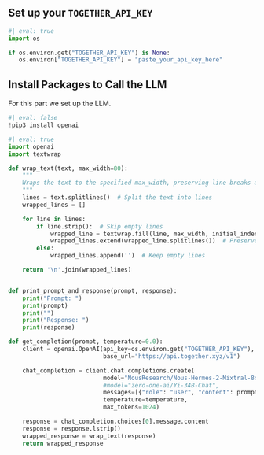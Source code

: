 ## Set up your `TOGETHER_API_KEY`

```python
#| eval: true
import os

if os.environ.get("TOGETHER_API_KEY") is None:
   os.environ["TOGETHER_API_KEY"] = "paste_your_api_key_here"
```

## Install Packages to Call the LLM

For this part we set up the LLM.

```python
#| eval: false
!pip3 install openai
```

```python
#| eval: true
import openai
import textwrap

def wrap_text(text, max_width=80):
    """
    Wraps the text to the specified max_width, preserving line breaks and formatting.
    """
    lines = text.splitlines()  # Split the text into lines
    wrapped_lines = []

    for line in lines:
        if line.strip():  # Skip empty lines
            wrapped_line = textwrap.fill(line, max_width, initial_indent='', subsequent_indent='')
            wrapped_lines.extend(wrapped_line.splitlines())  # Preserve line breaks
        else:
            wrapped_lines.append('')  # Keep empty lines

    return '\n'.join(wrapped_lines)


def print_prompt_and_response(prompt, response):
    print("Prompt: ")
    print(prompt)
    print("")
    print("Response: ")
    print(response)

def get_completion(prompt, temperature=0.0):
    client = openai.OpenAI(api_key=os.environ.get("TOGETHER_API_KEY"),
                           base_url="https://api.together.xyz/v1")

    chat_completion = client.chat.completions.create(
                           model="NousResearch/Nous-Hermes-2-Mixtral-8x7B-SFT",
                           #model="zero-one-ai/Yi-34B-Chat",
                           messages=[{"role": "user", "content": prompt}],
                           temperature=temperature,
                           max_tokens=1024)

    response = chat_completion.choices[0].message.content
    response = response.lstrip()
    wrapped_response = wrap_text(response)
    return wrapped_response
```

